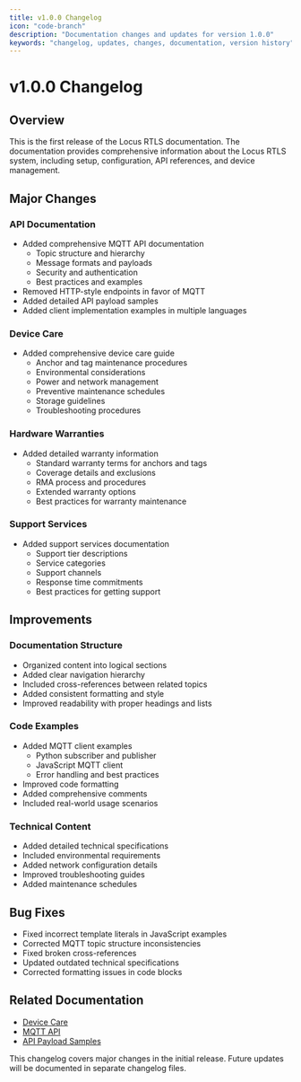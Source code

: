 ```yaml
---
title: v1.0.0 Changelog
icon: "code-branch"
description: "Documentation changes and updates for version 1.0.0"
keywords: "changelog, updates, changes, documentation, version history"
---
```


# v1.0.0 Changelog

## Overview

This is the first release of the Locus RTLS documentation. The documentation provides comprehensive information about the Locus RTLS system, including setup, configuration, API references, and device management.

## Major Changes

### API Documentation
- Added comprehensive MQTT API documentation
  - Topic structure and hierarchy
  - Message formats and payloads
  - Security and authentication
  - Best practices and examples
- Removed HTTP-style endpoints in favor of MQTT
- Added detailed API payload samples
- Added client implementation examples in multiple languages

### Device Care
- Added comprehensive device care guide
  - Anchor and tag maintenance procedures
  - Environmental considerations
  - Power and network management
  - Preventive maintenance schedules
  - Storage guidelines
  - Troubleshooting procedures

### Hardware Warranties
- Added detailed warranty information
  - Standard warranty terms for anchors and tags
  - Coverage details and exclusions
  - RMA process and procedures
  - Extended warranty options
  - Best practices for warranty maintenance

### Support Services
- Added support services documentation
  - Support tier descriptions
  - Service categories
  - Support channels
  - Response time commitments
  - Best practices for getting support

## Improvements

### Documentation Structure
- Organized content into logical sections
- Added clear navigation hierarchy
- Included cross-references between related topics
- Added consistent formatting and style
- Improved readability with proper headings and lists

### Code Examples
- Added MQTT client examples
  - Python subscriber and publisher
  - JavaScript MQTT client
  - Error handling and best practices
- Improved code formatting
- Added comprehensive comments
- Included real-world usage scenarios

### Technical Content
- Added detailed technical specifications
- Included environmental requirements
- Added network configuration details
- Improved troubleshooting guides
- Added maintenance schedules

## Bug Fixes
- Fixed incorrect template literals in JavaScript examples
- Corrected MQTT topic structure inconsistencies
- Fixed broken cross-references
- Updated outdated technical specifications
- Corrected formatting issues in code blocks

## Related Documentation
- [Device Care](../devicecare/devicecare)
- [MQTT API](../api_interfaces/mqttapi)
- [API Payload Samples](../api_interfaces/apipayloadsamples)

<Callout type="info">
This changelog covers major changes in the initial release. Future updates will be documented in separate changelog files.
</Callout>

